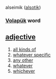 alseimik ([[alsotik]]) 
=== [[Volapük]] word === 
== [[adjective]] == 
# [[all kinds of]]
# [[whatever specific]] 
# [[any other]]
# [[whatever]] 
# [[whichever]]